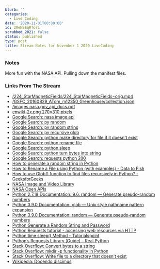 ```yaml
---
blurb: ''
categories:
  - Live Coding
date: '2020-11-01T00:00:00'
id: 20eNSEqRTo7L
scrubbed_2021: false
status: published
type: post
title: Stream Notes for November 1 2020 LiveCoding
---
```


### Notes

More fun with the NASA API. Pulling down the manifest files. 

### Links From The Stream


- [/224_StarMagneticFields/224_StarMagneticFields~orig.mp4](https://images-assets.nasa.gov/video/224_StarMagneticFields/224_StarMagneticFields~orig.mp4)
- [/GSFC_20160829_ATom_m12350_Greenhouse/collection.json](https://images-assets.nasa.gov/video/GSFC_20160829_ATom_m12350_Greenhouse/collection.json)
- [/images.nasa.gov_api_docs.pdf](https://images.nasa.gov/docs/images.nasa.gov_api_docs.pdf)
- [enwiki-2x.png 270×310 pixels](https://en.wikipedia.org/static/images/project-logos/enwiki-2x.png)
- [Google Search: nasa image api](https://www.google.com/search?client=safari&rls=en&q=nasa+image+api&ie=UTF-8&oe=UTF-8)
- [Google Search: py random](https://www.google.com/search?client=safari&rls=en&q=py+random&ie=UTF-8&oe=UTF-8)
- [Google Search: py random string](https://www.google.com/search?client=safari&rls=en&q=py+random+string&ie=UTF-8&oe=UTF-8)
- [Google Search: py recursive glob](https://www.google.com/search?client=safari&rls=en&q=py++recursive+glob&ie=UTF-8&oe=UTF-8)
- [Google Search: python make directory for file if it doesn't exist](https://www.google.com/search?client=safari&rls=en&q=python+make+directory+for+file+if+it+doesn%27t+exist&ie=UTF-8&oe=UTF-8)
- [Google Search: python rename file](https://www.google.com/search?client=safari&rls=en&q=python+rename+file&ie=UTF-8&oe=UTF-8)
- [Google Search: python sleep](https://www.google.com/search?client=safari&rls=en&q=python+sleep&ie=UTF-8&oe=UTF-8)
- [Google Search: python turn bytes into string](https://www.google.com/search?client=safari&rls=en&q=python+turn+bytes+into+string&ie=UTF-8&oe=UTF-8)
- [Google Search: requests python 200](https://www.google.com/search?client=safari&rls=en&q=requests+python+200&ie=UTF-8&oe=UTF-8)
- [How to generate a random string in Python](https://www.educative.io/edpresso/how-to-generate-a-random-string-in-python)
- [How to Rename a File using Python (with examples) - Data to Fish](https://datatofish.com/rename-file-python/)
- [How to use Glob() function to find files recursively in Python? - GeeksforGeeks](https://www.geeksforgeeks.org/how-to-use-glob-function-to-find-files-recursively-in-python/)
- [NASA Image and Video Library](https://images.nasa.gov/)
- [NASA Open APIs](https://api.nasa.gov/)
- [Python 2.7.18 Documentation: 9.6. random — Generate pseudo-random numbers](https://docs.python.org/2/library/random.html)
- [Python 3.9.0 Documentation: glob — Unix style pathname pattern expansion](https://docs.python.org/3/library/glob.html)
- [Python 3.9.0 Documentation: random — Generate pseudo-random numbers](https://docs.python.org/3/library/random.html)
- [Python Generate a Random String and Password](https://pynative.com/python-generate-random-string/)
- [Python Requests tutorial - accessing web resources via HTTP](http://zetcode.com/python/requests/)
- [Python time sleep() Method - Tutorialspoint](https://www.tutorialspoint.com/python/time_sleep.htm)
- [Python’s Requests Library (Guide) – Real Python](https://realpython.com/python-requests/)
- [Stack Overflow: Convert bytes to a string](https://stackoverflow.com/questions/606191/convert-bytes-to-a-string/606199#606199)
- [Stack Overflow: mkdir -p functionality in Python](https://stackoverflow.com/questions/600268/mkdir-p-functionality-in-python)
- [Stack Overflow: Write file to a directory that doesn't exist](https://stackoverflow.com/questions/23793987/write-file-to-a-directory-that-doesnt-exist)
- [Wikipedia: Docendo discimus](https://en.wikipedia.org/wiki/Docendo_discimus)
